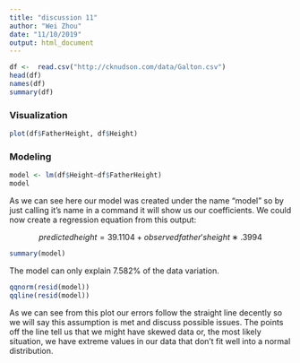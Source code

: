```yaml
---
title: "discussion 11"
author: "Wei Zhou"
date: "11/10/2019"
output: html_document
---
```


```r
df <-  read.csv("http://cknudson.com/data/Galton.csv")
head(df)
names(df)
summary(df)

```

### Visualization
```r
plot(df$FatherHeight, df$Height)

```


### Modeling
```r
model <- lm(df$Height~df$FatherHeight)
model

```

As we can see here our model was created under the name “model” so by just calling it’s name in a command it will show us our coefficients. We could now create a regression equation from this output:

$$predictedheight=39.1104+observedfather′sheight∗.3994$$ 

```r
summary(model)
```

The model can only explain 7.582% of the data variation. 

```r
qqnorm(resid(model))
qqline(resid(model))
```

As we can see from this plot our errors follow the straight line decently so we will say this assumption is met and discuss possible issues. The points off the line tell us that we might have skewed data or, the most likely situation, we have extreme values in our data that don’t fit well into a normal distribution.


